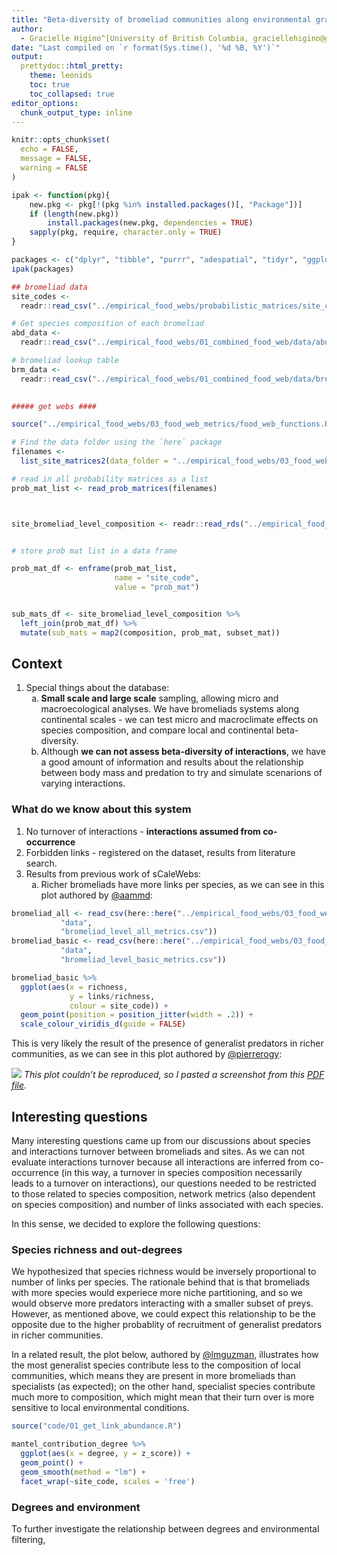 ```yaml
---
title: "Beta-diversity of bromeliad communities along environmental gradients"
author:
  - Gracielle Higino^[University of British Columbia, graciellehigino@gmail.com], Melissa Guzmán^[University of Southern California], Andrew MacDonald^[Université de Sherbrooke]
date: "Last compiled on `r format(Sys.time(), '%d %B, %Y')`"
output:
  prettydoc::html_pretty:
    theme: leonids
    toc: true
    toc_collapsed: true
editor_options: 
  chunk_output_type: inline
---
```



```r
knitr::opts_chunk$set(
  echo = FALSE,
  message = FALSE,
  warning = FALSE
)
```

```r
ipak <- function(pkg){
    new.pkg <- pkg[!(pkg %in% installed.packages()[, "Package"])]
    if (length(new.pkg)) 
        install.packages(new.pkg, dependencies = TRUE)
    sapply(pkg, require, character.only = TRUE)
}

packages <- c("dplyr", "tibble", "purrr", "adespatial", "tidyr", "ggplot2", "readr", "cowplot", "vegan", "tidyverse", "here", "ggridges", "cheddar")
ipak(packages)
```

```r
## bromeliad data
site_codes <- 
  readr::read_csv("../empirical_food_webs/probabilistic_matrices/site_codes.csv")

# Get species composition of each bromeliad
abd_data <- 
  readr::read_csv("../empirical_food_webs/01_combined_food_web/data/abundance_cleaned.csv")

# bromeliad lookup table
brm_data <- 
  readr::read_csv("../empirical_food_webs/01_combined_food_web/data/bromeliads_cleaned.csv")
    

##### get webs ####

source("../empirical_food_webs/03_food_web_metrics/food_web_functions.R")

# Find the data folder using the `here` package
filenames <- 
  list_site_matrices2(data_folder = "../empirical_food_webs/03_food_web_metrics/data/pasted_matrices/")

# read in all probability matrices as a list
prob_mat_list <- read_prob_matrices(filenames)



site_bromeliad_level_composition <- readr::read_rds("../empirical_food_webs/03_food_web_metrics/data/site_bromeliad_level_composition.rds")


# store prob mat list in a data frame

prob_mat_df <- enframe(prob_mat_list,
                       name = "site_code",
                       value = "prob_mat")


sub_mats_df <- site_bromeliad_level_composition %>% 
  left_join(prob_mat_df) %>% 
  mutate(sub_mats = map2(composition, prob_mat, subset_mat))

```


## Context

1. Special things about the database:  
    a) **Small scale and large scale** sampling, allowing micro and macroecological analyses. We have bromeliads systems along continental scales - we can test micro and macroclimate effects on species composition, and compare local and continental beta-diversity.  
    b) Although **we can not assess beta-diversity of interactions**, we have a good amount of information and results about the relationship between body mass and predation to try and simulate scenarions of varying interactions.

### What do we know about this system
1. No turnover of interactions - **interactions assumed from co-occurrence**
2. Forbidden links - registered on the dataset, results from literature search. 
3. Results from previous work of sCaleWebs:
    a) Richer bromeliads have more links per species, as we can see in this plot authored by [@aammd](https://github.com/aammd):

```r
bromeliad_all <- read_csv(here::here("../empirical_food_webs/03_food_web_metrics", 
           "data", 
           "bromeliad_level_all_metrics.csv"))
bromeliad_basic <- read_csv(here::here("../empirical_food_webs/03_food_web_metrics", 
           "data", 
           "bromeliad_level_basic_metrics.csv"))

bromeliad_basic %>% 
  ggplot(aes(x = richness,
             y = links/richness,
             colour = site_code)) + 
  geom_point(position = position_jitter(width = .2)) + 
  scale_colour_viridis_d(guide = FALSE)
```

This is very likely the result of the presence of generalist predators in richer communities, as we can see in this plot authored by [@pierrerogy](https://github.com/pierrerogy): 

![](figs/metrics_site_screenshot.png)
*This plot couldn't be reproduced, so I pasted a screenshot from this [PDF file](https://github.com/SrivastavaLab/empirical_food_webs/blob/main/dreamzone/modelling_links.pdf).*

## Interesting questions

Many interesting questions came up from our discussions about species and interactions turnover between bromeliads and sites. As we can not evaluate interactions turnover because all interactions are inferred from co-occurrence (in this way, a turnover in species composition necessarily leads to a turnover on interactions), our questions needed to be restricted to those related to species composition, network metrics (also dependent on species composition) and number of links associated with each species.

In this sense, we decided to explore the following questions:

### Species richness and out-degrees

We hypothesized that species richness would be inversely proportional to number of links per species. The rationale behind that is that bromeliads with more species would experiece more niche partitioning, and so we would observe more predators interacting with a smaller subset of preys. However, as mentioned above, we could expect this relationship to be the opposite due to the higher probablity of recruitment of generalist predators in richer communities.

In a related result, the plot below, authored by [@lmguzman](https://github.com/lmguzman), illustrates how the most generalist species contribute less to the composition of local communities, which means they are present in more bromeliads than specialists (as expected); on the other hand, specialist species contribute much more to composition, which might mean that their turn over is more sensitive to local environmental conditions.

```r
source("code/01_get_link_abundance.R")

mantel_contribution_degree %>% 
  ggplot(aes(x = degree, y = z_score)) +
  geom_point() +
  geom_smooth(method = "lm") +
  facet_wrap(~site_code, scales = 'free') 
```


### Degrees and environment

To further investigate the relationship between degrees and environmental filtering, 

